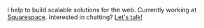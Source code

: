 I help to build scalable solutions for the web. Currently working at <a href="https://squarespace.com" target="_blank">Squarespace</a>. Interested in chatting? <a href="mailto:email@example.com">Let's talk!</a>
